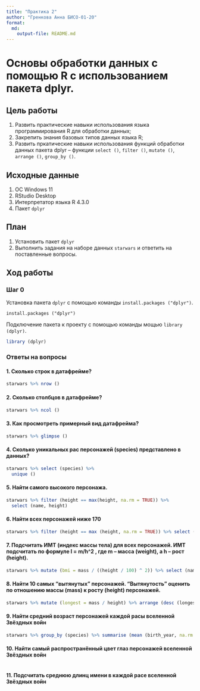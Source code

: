 ```yaml
---
title: "Практика 2"
author: "Гренкова Анна БИСО-01-20"
format: 
  md:
    output-file: README.md
---
```


# Основы обработки данных с помощью R с использованием пакета dplyr.

## Цель работы

1.  Развить практические навыки использования языка программирования R для обработки данных;
2.  Закрепить знания базовых типов данных языка R;
3.  Развить пркатические навыки использования функций обработки данных пакета dplyr -- функции `select ()`, `filter ()`, `mutate ()`, `arrange ()`, `group_by ()`.

## Исходные данные

1.  ОС Windows 11
2.  RStudio Desktop
3.  Интерпретатор языка R 4.3.0
4.  Пакет `dplyr`

## План

1.  Установить пакет `dplyr`
2.  Выполнить задания на наборе данных `starwars` и ответить на поставленные вопросы.

## Ход работы

### Шаг 0

Установка пакета `dplyr` с помощью команды `install.packages ("dplyr")`.

```
install.packages ("dplyr")
```

Подключение пакета к проекту с помощью команды мощью `library (dplyr)`.

```r
library (dplyr)
```

### Ответы на вопросы

#### 1. Сколько строк в датафрейме?

```r
starwars %>% nrow ()
```

#### 2. Сколько столбцов в датафрейме?

```r
starwars %>% ncol ()
```
#### 3. Как просмотреть примерный вид датафрейма?

```r
starwars %>% glimpse ()
```
#### 4. Сколько уникальных рас персонажей (species) представлено в данных?

```r
starwars %>% select (species) %>% 
  unique ()
```

#### 5. Найти самого высокого персонажа.

```r
starwars %>% filter (height == max(height, na.rm = TRUE)) %>% 
  select (name, height)
```

#### 6. Найти всех персонажей ниже 170

```r
starwars %>% filter (height == max (height, na.rm = TRUE)) %>% select (name, height)
```

#### 7. Подсчитать ИМТ (индекс массы тела) для всех персонажей. ИМТ подсчитать по формуле I = m/h^2 , где m – масса (weight), а h – рост (height).

```r
starwars %>% mutate (bmi = mass / ((height / 100) ^ 2)) %>% select (name, bmi)
```

#### 8. Найти 10 самых "вытянутых" персонажей. "Вытянутость" оценить по отношению массы (mass) к росту (height) персонажей.

```r
starwars %>% mutate (longest = mass / height) %>% arrange (desc (longest)) %>% head (10) %>% select (name, longest)
```

#### 9. Найти средний возраст персонажей каждой расы вселенной Звёздных войн

```r
starwars %>% group_by (species) %>% summarise (mean (birth_year, na.rm = TRUE))
```

#### 10. Найти самый распространённый цвет глаз персонажей вселенной Звёздных войн

```r

```

#### 11. Подсчитать среднюю длинц имени в каждой расе вселенной Звёздных войн

```r

```

